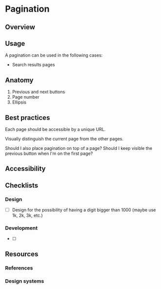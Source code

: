 # Pagination

## Overview

## Usage

A pagination can be used in the following cases:

- Search results pages

## Anatomy

1. Previous and next buttons
2. Page number
3. Ellipsis

## Best practices

Each page should be accessible by a unique URL.

Visually distinguish the current page from the other pages.

Should I also place pagination on top of a page?
Should I keep visible the previous button when I'm on the first page?

## Accessibility

## Checklists

### Design

- [ ] Design for the possibility of having a digit bigger than 1000 (maybe use 1k, 2k, 3k, etc.)

### Development

- [ ]

## Resources

### References

### Design systems
